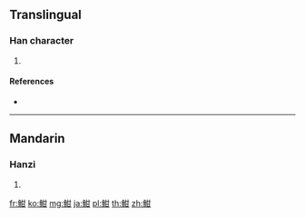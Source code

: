 {{character info/new}}
==Translingual==

===Han character===
{{Han char|rn=195|rad=魚|as=05|sn=16|four=24370|canj=NFTM}}

# {{defn|Han|sort=魚05}}

====References====
* {{Han ref|kx=1467.090|dkj=46036|dj=2000.210|hdz=74680.020|uh=9B7D|ud=39805|bh=ECA1|bd=60577}}

----

==Mandarin==

===Hanzi===
{{cmn-hanzi|pin=[[hān]] ([[han1]])|wg=han<sup>1</sup>}}

# {{defn|lang=cmn|sort=魚05}}

[[fr:魽]]
[[ko:魽]]
[[mg:魽]]
[[ja:魽]]
[[pl:魽]]
[[th:魽]]
[[zh:魽]]